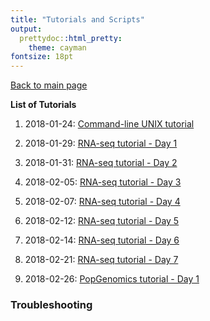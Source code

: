 ```yaml
---
title: "Tutorials and Scripts"
output:
  prettydoc::html_pretty:
    theme: cayman
fontsize: 18pt
---
```


[Back to main page](index.html)

**List of Tutorials** 

1. 2018-01-24: [Command-line UNIX tutorial](2018-01-24_Command_Line_Unix.html)

2. 2018-01-29: [RNA-seq tutorial - Day 1](2018-01-29_RNA-seq_Day1.html)

3. 2018-01-31: [RNA-seq tutorial - Day 2](2018-01-31_RNA-seq_Day2.html)

4. 2018-02-05: [RNA-seq tutorial - Day 3](2018-02-05_RNA-seq_Day3.html)

5. 2018-02-07: [RNA-seq tutorial - Day 4](2018-02-07_RNA-seq_Day4.html)

6. 2018-02-12: [RNA-seq tutorial - Day 5](2018-02-12_RNA-seq_Day5.html)

7. 2018-02-14: [RNA-seq tutorial - Day 6](2018-02-14_RNA-seq_Day6.html)

8. 2018-02-21: [RNA-seq tutorial - Day 7](2018-02-21_RNA-seq_Day7.html)

9. 2018-02-26: [PopGenomics tutorial - Day 1](2018-02-26_PopGenomics_Day1.html)



### Troubleshooting   



 

